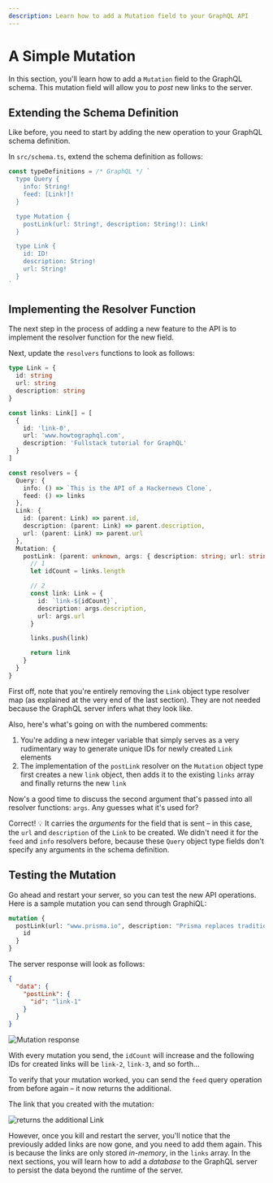 ```yaml
---
description: Learn how to add a Mutation field to your GraphQL API
---
```


# A Simple Mutation

In this section, you'll learn how to add a `Mutation` field to the GraphQL schema. This mutation
field will allow you to _post_ new links to the server.

## Extending the Schema Definition

Like before, you need to start by adding the new operation to your GraphQL schema definition.

In `src/schema.ts`, extend the schema definition as follows:

```ts filename="src/schema.ts" {7-9}
const typeDefinitions = /* GraphQL */ `
  type Query {
    info: String!
    feed: [Link!]!
  }

  type Mutation {
    postLink(url: String!, description: String!): Link!
  }

  type Link {
    id: ID!
    description: String!
    url: String!
  }
`
```

## Implementing the Resolver Function

The next step in the process of adding a new feature to the API is to implement the resolver
function for the new field.

Next, update the `resolvers` functions to look as follows:

```ts {25-41}
type Link = {
  id: string
  url: string
  description: string
}

const links: Link[] = [
  {
    id: 'link-0',
    url: 'www.howtographql.com',
    description: 'Fullstack tutorial for GraphQL'
  }
]

const resolvers = {
  Query: {
    info: () => `This is the API of a Hackernews Clone`,
    feed: () => links
  },
  Link: {
    id: (parent: Link) => parent.id,
    description: (parent: Link) => parent.description,
    url: (parent: Link) => parent.url
  },
  Mutation: {
    postLink: (parent: unknown, args: { description: string; url: string }) => {
      // 1
      let idCount = links.length

      // 2
      const link: Link = {
        id: `link-${idCount}`,
        description: args.description,
        url: args.url
      }

      links.push(link)

      return link
    }
  }
}
```

First off, note that you're entirely removing the `Link` object type resolver map (as explained at
the very end of the last section). They are not needed because the GraphQL server infers what they
look like.

Also, here's what's going on with the numbered comments:

1. You're adding a new integer variable that simply serves as a very rudimentary way to generate
   unique IDs for newly created `Link` elements
2. The implementation of the `postLink` resolver on the `Mutation` object type first creates a new
   `link` object, then adds it to the existing `links` array and finally returns the new `link`

Now's a good time to discuss the second argument that's passed into all resolver functions: `args`.
Any guesses what it's used for?

Correct! 💡 It carries the _arguments_ for the field that is sent – in this case, the `url` and
`description` of the `Link` to be created. We didn't need it for the `feed` and `info` resolvers
before, because these `Query` object type fields don't specify any arguments in the schema
definition.

## Testing the Mutation

Go ahead and restart your server, so you can test the new API operations. Here is a sample mutation
you can send through GraphiQL:

```graphql
mutation {
  postLink(url: "www.prisma.io", description: "Prisma replaces traditional ORMs") {
    id
  }
}
```

The server response will look as follows:

```json
{
  "data": {
    "postLink": {
      "id": "link-1"
    }
  }
}
```

![Mutation response](/assets/tutorial/basic/05-a-simple-mutation/post-link-mutation-response.png)

With every mutation you send, the `idCount` will increase and the following IDs for created links
will be `link-2`, `link-3`, and so forth...

To verify that your mutation worked, you can send the `feed` query operation from before again – it
now returns the additional.

The link that you created with the mutation:

![returns the additional Link](/assets/tutorial/basic/05-a-simple-mutation/feed-link-query-response.png)

However, once you kill and restart the server, you'll notice that the previously added links are now
gone, and you need to add them again. This is because the links are only stored _in-memory_, in the
`links` array. In the next sections, you will learn how to add a _database_ to the GraphQL server to
persist the data beyond the runtime of the server.
